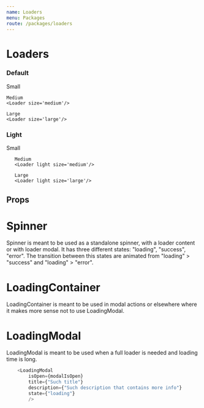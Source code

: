```yaml
---
name: Loaders
menu: Packages
route: /packages/loaders
---
```



# Loaders

<PackageMetadata pkg={pkg}/>

### Default
<Playground>
    Small
    <Loader/>

    Medium
    <Loader size='medium'/>

    Large
    <Loader size='large'/>
</Playground>

### Light
<BackgroundBox>
       Small
       <Loader light/>

       Medium
       <Loader light size='medium'/>

       Large
       <Loader light size='large'/>
</BackgroundBox>

## Props
<Props of={Loader} />

# Spinner
Spinner is meant to be used as a standalone spinner, with a loader content or with loader modal.
It has three different states: "loading", "success", "error". The transition between this states
are animated from "loading" > "success" and "loading" > "error". 

<Playground>
    <SpinnerExample />
</Playground>

<Props of={Spinner} />

# LoadingContainer
LoadingContainer is meant to be used in modal actions or elsewhere where it makes more sense not to use
LoadingModal. 

<Playground>
    <LoadingContainer title={"So much title"} description={"This loader will load for ever and ever and ever..."}/>
</Playground>

<Props of={LoadingContainer} />

# LoadingModal
LoadingModal is meant to be used when a full loader is needed and loading time is long.

<Playground>
    <LoadingModalExample />
</Playground>

```js
    <LoadingModal
        isOpen={modalIsOpen}
        title={"Such title"}
        description={"Such description that contains more info"}
        state={"loading"}
        />
```

<Props of={LoadingModal} />
